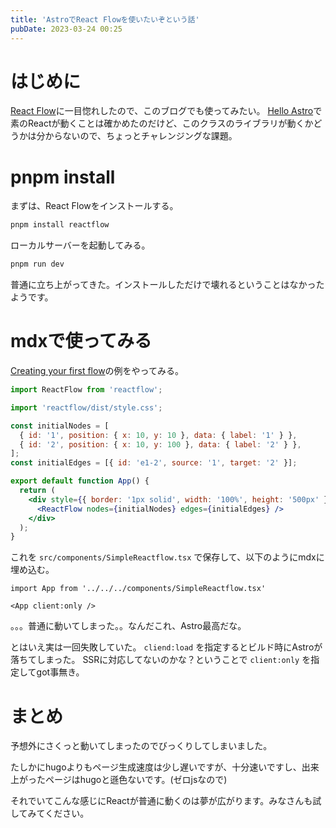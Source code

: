 ```yaml
---
title: 'AstroでReact Flowを使いたいぞという話'
pubDate: 2023-03-24 00:25
---
```


# はじめに

[React Flow](https://reactflow.dev/)に一目惚れしたので、このブログでも使ってみたい。
[Hello Astro](/blog/2023/4c9a-6f93/)で素のReactが動くことは確かめたのだけど、このクラスのライブラリが動くかどうかは分からないので、ちょっとチャレンジングな課題。


# pnpm install

まずは、React Flowをインストールする。

```bash
pnpm install reactflow
```

ローカルサーバーを起動してみる。

```bash
pnpm run dev
```

普通に立ち上がってきた。インストールしただけで壊れるということはなかったようです。


# mdxで使ってみる

[Creating your first flow](https://reactflow.dev/docs/quickstart/#creating-your-first-flow)の例をやってみる。

```jsx
import ReactFlow from 'reactflow';

import 'reactflow/dist/style.css';

const initialNodes = [
  { id: '1', position: { x: 10, y: 10 }, data: { label: '1' } },
  { id: '2', position: { x: 10, y: 100 }, data: { label: '2' } },
];
const initialEdges = [{ id: 'e1-2', source: '1', target: '2' }];

export default function App() {
  return (
    <div style={{ border: '1px solid', width: '100%', height: '500px' }}>
      <ReactFlow nodes={initialNodes} edges={initialEdges} />
    </div>
  );
}
```

これを `src/components/SimpleReactflow.tsx` で保存して、以下のようにmdxに埋め込む。

```mdx
import App from '../../../components/SimpleReactflow.tsx'

<App client:only />
```


<App client:only />

。。。普通に動いてしまった。。なんだこれ、Astro最高だな。

とはいえ実は一回失敗していた。 `cliend:load` を指定するとビルド時にAstroが落ちてしまった。
SSRに対応してないのかな？ということで `client:only` を指定してgot事無き。


# まとめ

予想外にさくっと動いてしまったのでびっくりしてしまいました。

たしかにhugoよりもページ生成速度は少し遅いですが、十分速いですし、出来上がったページはhugoと遜色ないです。(ゼロjsなので)

それでいてこんな感じにReactが普通に動くのは夢が広がります。みなさんも試してみてください。
